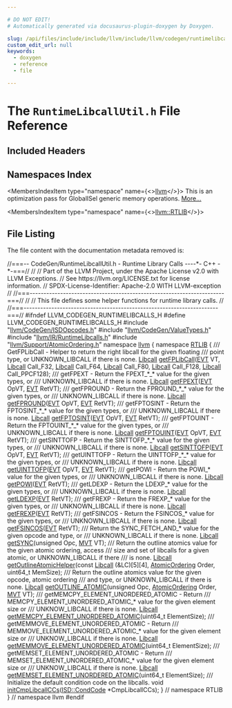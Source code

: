 ```yaml
---

# DO NOT EDIT!
# Automatically generated via docusaurus-plugin-doxygen by Doxygen.

slug: /api/files/include/include/llvm/include/llvm/codegen/runtimelibcallutil-h
custom_edit_url: null
keywords:
  - doxygen
  - reference
  - file

---
```





# The `RuntimeLibcallUtil.h` File Reference

<DoxygenPage pluginConfig={pluginConfig}>



## Included Headers

<IncludesList>
<IncludesListItem
  filePath="llvm/CodeGen/ISDOpcodes.h"
  permalink="/docs/api/files/include/include/llvm/include/llvm/codegen/isdopcodes-h"
  isLocal="true" />
<IncludesListItem
  filePath="llvm/CodeGen/ValueTypes.h"
  permalink="/docs/api/files/include/include/llvm/include/llvm/codegen/valuetypes-h"
  isLocal="true" />
<IncludesListItem
  filePath="llvm/IR/RuntimeLibcalls.h"
  permalink="/docs/api/files/include/include/llvm/include/llvm/ir/runtimelibcalls-h"
  isLocal="true" />
<IncludesListItem
  filePath="llvm/Support/AtomicOrdering.h"
  permalink="/docs/api/files/include/include/llvm/include/llvm/support/atomicordering-h"
  isLocal="true" />
</IncludesList>

## Namespaces Index

<MembersIndex>

<MembersIndexItem
  type="namespace"
  name={<><a href="/docs/api/namespaces/llvm">llvm</a></>}>
This is an optimization pass for GlobalISel generic memory operations. <a href="/docs/api/namespaces/llvm/#details">More...</a>
</MembersIndexItem>

<MembersIndexItem
  type="namespace"
  name={<><a href="/docs/api/namespaces/llvm/rtlib">llvm::RTLIB</a></>}>
</MembersIndexItem>

</MembersIndex>


## File Listing

The file content with the documentation metadata removed is:

<ProgramListing>

<Link id="l00001" /><CodeLine lineNumber="1"><Highlight kind="comment">//===-- CodeGen/RuntimeLibcallUtil.h - Runtime Library Calls ----&#42;- C++ -&#42;-===//</Highlight><Highlight kind="normal"></Highlight></CodeLine>
<Link id="l00002" /><CodeLine lineNumber="2"><Highlight kind="normal"></Highlight><Highlight kind="comment">//</Highlight><Highlight kind="normal"></Highlight></CodeLine>
<Link id="l00003" /><CodeLine lineNumber="3"><Highlight kind="normal"></Highlight><Highlight kind="comment">// Part of the LLVM Project, under the Apache License v2.0 with LLVM Exceptions.</Highlight><Highlight kind="normal"></Highlight></CodeLine>
<Link id="l00004" /><CodeLine lineNumber="4"><Highlight kind="normal"></Highlight><Highlight kind="comment">// See https://llvm.org/LICENSE.txt for license information.</Highlight><Highlight kind="normal"></Highlight></CodeLine>
<Link id="l00005" /><CodeLine lineNumber="5"><Highlight kind="normal"></Highlight><Highlight kind="comment">// SPDX-License-Identifier: Apache-2.0 WITH LLVM-exception</Highlight><Highlight kind="normal"></Highlight></CodeLine>
<Link id="l00006" /><CodeLine lineNumber="6"><Highlight kind="normal"></Highlight><Highlight kind="comment">//</Highlight><Highlight kind="normal"></Highlight></CodeLine>
<Link id="l00007" /><CodeLine lineNumber="7"><Highlight kind="normal"></Highlight><Highlight kind="comment">//===----------------------------------------------------------------------===//</Highlight><Highlight kind="normal"></Highlight></CodeLine>
<Link id="l00008" /><CodeLine lineNumber="8"><Highlight kind="normal"></Highlight><Highlight kind="comment">//</Highlight><Highlight kind="normal"></Highlight></CodeLine>
<Link id="l00009" /><CodeLine lineNumber="9"><Highlight kind="normal"></Highlight><Highlight kind="comment">// This file defines some helper functions for runtime library calls.</Highlight><Highlight kind="normal"></Highlight></CodeLine>
<Link id="l00010" /><CodeLine lineNumber="10"><Highlight kind="normal"></Highlight><Highlight kind="comment">//</Highlight><Highlight kind="normal"></Highlight></CodeLine>
<Link id="l00011" /><CodeLine lineNumber="11"><Highlight kind="normal"></Highlight><Highlight kind="comment">//===----------------------------------------------------------------------===//</Highlight><Highlight kind="normal"></Highlight></CodeLine>
<Link id="l00012" /><CodeLine lineNumber="12"><Highlight kind="normal"></Highlight></CodeLine>
<Link id="l00013" /><CodeLine lineNumber="13"><Highlight kind="normal"></Highlight><Highlight kind="preprocessor">#ifndef LLVM&#95;CODEGEN&#95;RUNTIMELIBCALLS&#95;H</Highlight><Highlight kind="normal"></Highlight></CodeLine>
<Link id="l00014" /><CodeLine lineNumber="14"><Highlight kind="normal"></Highlight><Highlight kind="preprocessor">#define LLVM&#95;CODEGEN&#95;RUNTIMELIBCALLS&#95;H</Highlight><Highlight kind="normal"></Highlight></CodeLine>
<Link id="l00015" /><CodeLine lineNumber="15"><Highlight kind="normal"></Highlight></CodeLine>
<Link id="l00016" /><CodeLine lineNumber="16"><Highlight kind="normal"></Highlight><Highlight kind="preprocessor">#include &quot;<a href="/docs/api/files/include/include/llvm/include/llvm/codegen/isdopcodes-h">llvm/CodeGen/ISDOpcodes.h</a>&quot;</Highlight><Highlight kind="normal"></Highlight></CodeLine>
<Link id="l00017" /><CodeLine lineNumber="17"><Highlight kind="normal"></Highlight><Highlight kind="preprocessor">#include &quot;<a href="/docs/api/files/include/include/llvm/include/llvm/codegen/valuetypes-h">llvm/CodeGen/ValueTypes.h</a>&quot;</Highlight><Highlight kind="normal"></Highlight></CodeLine>
<Link id="l00018" /><CodeLine lineNumber="18"><Highlight kind="normal"></Highlight><Highlight kind="preprocessor">#include &quot;<a href="/docs/api/files/include/include/llvm/include/llvm/ir/runtimelibcalls-h">llvm/IR/RuntimeLibcalls.h</a>&quot;</Highlight><Highlight kind="normal"></Highlight></CodeLine>
<Link id="l00019" /><CodeLine lineNumber="19"><Highlight kind="normal"></Highlight><Highlight kind="preprocessor">#include &quot;<a href="/docs/api/files/include/include/llvm/include/llvm/support/atomicordering-h">llvm/Support/AtomicOrdering.h</a>&quot;</Highlight><Highlight kind="normal"></Highlight></CodeLine>
<Link id="l00020" /><CodeLine lineNumber="20"><Highlight kind="normal"></Highlight></CodeLine>
<Link id="l00021" /><CodeLine lineNumber="21"><Highlight kind="normal"></Highlight><Highlight kind="keyword">namespace </Highlight><Highlight kind="normal"><a href="/docs/api/namespaces/llvm">llvm</a> &#123;</Highlight></CodeLine>
<Link id="l00022" /><CodeLine lineNumber="22" lineLink="/docs/api/namespaces/llvm/rtlib"><Highlight kind="normal"></Highlight><Highlight kind="keyword">namespace </Highlight><Highlight kind="normal"><a href="/docs/api/namespaces/llvm/rtlib">RTLIB</a> &#123;</Highlight></CodeLine>
<Link id="l00023" /><CodeLine lineNumber="23"><Highlight kind="normal"></Highlight><Highlight kind="comment"></Highlight></CodeLine>
<Link id="l00024" /><CodeLine lineNumber="24"><Highlight kind="comment">/// GetFPLibCall - Helper to return the right libcall for the given floating</Highlight></CodeLine>
<Link id="l00025" /><CodeLine lineNumber="25"><Highlight kind="comment">/// point type, or UNKNOWN&#95;LIBCALL if there is none.</Highlight><Highlight kind="normal"></Highlight></CodeLine>
<Link id="l00026" /><CodeLine lineNumber="26"><Highlight kind="normal"><a href="/docs/api/namespaces/llvm/rtlib/#a50a0bab21f1d14a86a1483ec283e4447">Libcall</a> <a href="/docs/api/namespaces/llvm/rtlib/#aea94ed67dbfe2a4e0aa7121da40b0e94">getFPLibCall</a>(<a href="/docs/api/structs/llvm/evt">EVT</a> VT, <a href="/docs/api/namespaces/llvm/rtlib/#a50a0bab21f1d14a86a1483ec283e4447">Libcall</a> Call&#95;F32, <a href="/docs/api/namespaces/llvm/rtlib/#a50a0bab21f1d14a86a1483ec283e4447">Libcall</a> Call&#95;F64,</Highlight></CodeLine>
<Link id="l00027" /><CodeLine lineNumber="27"><Highlight kind="normal">                     <a href="/docs/api/namespaces/llvm/rtlib/#a50a0bab21f1d14a86a1483ec283e4447">Libcall</a> Call&#95;F80, <a href="/docs/api/namespaces/llvm/rtlib/#a50a0bab21f1d14a86a1483ec283e4447">Libcall</a> Call&#95;F128, <a href="/docs/api/namespaces/llvm/rtlib/#a50a0bab21f1d14a86a1483ec283e4447">Libcall</a> Call&#95;PPCF128);</Highlight></CodeLine>
<Link id="l00028" /><CodeLine lineNumber="28"><Highlight kind="normal"></Highlight><Highlight kind="comment"></Highlight></CodeLine>
<Link id="l00029" /><CodeLine lineNumber="29"><Highlight kind="comment">/// getFPEXT - Return the FPEXT&#95;&#42;&#95;&#42; value for the given types, or</Highlight></CodeLine>
<Link id="l00030" /><CodeLine lineNumber="30"><Highlight kind="comment">/// UNKNOWN&#95;LIBCALL if there is none.</Highlight><Highlight kind="normal"></Highlight></CodeLine>
<Link id="l00031" /><CodeLine lineNumber="31"><Highlight kind="normal"><a href="/docs/api/namespaces/llvm/rtlib/#a50a0bab21f1d14a86a1483ec283e4447">Libcall</a> <a href="/docs/api/namespaces/llvm/rtlib/#ab82ac391f77e4b35af455c9c1f9d7fba">getFPEXT</a>(<a href="/docs/api/structs/llvm/evt">EVT</a> OpVT, <a href="/docs/api/structs/llvm/evt">EVT</a> RetVT);</Highlight></CodeLine>
<Link id="l00032" /><CodeLine lineNumber="32"><Highlight kind="normal"></Highlight><Highlight kind="comment"></Highlight></CodeLine>
<Link id="l00033" /><CodeLine lineNumber="33"><Highlight kind="comment">/// getFPROUND - Return the FPROUND&#95;&#42;&#95;&#42; value for the given types, or</Highlight></CodeLine>
<Link id="l00034" /><CodeLine lineNumber="34"><Highlight kind="comment">/// UNKNOWN&#95;LIBCALL if there is none.</Highlight><Highlight kind="normal"></Highlight></CodeLine>
<Link id="l00035" /><CodeLine lineNumber="35"><Highlight kind="normal"><a href="/docs/api/namespaces/llvm/rtlib/#a50a0bab21f1d14a86a1483ec283e4447">Libcall</a> <a href="/docs/api/namespaces/llvm/rtlib/#aba26b1883eac90bc8f0c2b51a5377545">getFPROUND</a>(<a href="/docs/api/structs/llvm/evt">EVT</a> OpVT, <a href="/docs/api/structs/llvm/evt">EVT</a> RetVT);</Highlight></CodeLine>
<Link id="l00036" /><CodeLine lineNumber="36"><Highlight kind="normal"></Highlight><Highlight kind="comment"></Highlight></CodeLine>
<Link id="l00037" /><CodeLine lineNumber="37"><Highlight kind="comment">/// getFPTOSINT - Return the FPTOSINT&#95;&#42;&#95;&#42; value for the given types, or</Highlight></CodeLine>
<Link id="l00038" /><CodeLine lineNumber="38"><Highlight kind="comment">/// UNKNOWN&#95;LIBCALL if there is none.</Highlight><Highlight kind="normal"></Highlight></CodeLine>
<Link id="l00039" /><CodeLine lineNumber="39"><Highlight kind="normal"><a href="/docs/api/namespaces/llvm/rtlib/#a50a0bab21f1d14a86a1483ec283e4447">Libcall</a> <a href="/docs/api/namespaces/llvm/rtlib/#aa70a6cd6c880ca47e604870efe33eba4">getFPTOSINT</a>(<a href="/docs/api/structs/llvm/evt">EVT</a> OpVT, <a href="/docs/api/structs/llvm/evt">EVT</a> RetVT);</Highlight></CodeLine>
<Link id="l00040" /><CodeLine lineNumber="40"><Highlight kind="normal"></Highlight><Highlight kind="comment"></Highlight></CodeLine>
<Link id="l00041" /><CodeLine lineNumber="41"><Highlight kind="comment">/// getFPTOUINT - Return the FPTOUINT&#95;&#42;&#95;&#42; value for the given types, or</Highlight></CodeLine>
<Link id="l00042" /><CodeLine lineNumber="42"><Highlight kind="comment">/// UNKNOWN&#95;LIBCALL if there is none.</Highlight><Highlight kind="normal"></Highlight></CodeLine>
<Link id="l00043" /><CodeLine lineNumber="43"><Highlight kind="normal"><a href="/docs/api/namespaces/llvm/rtlib/#a50a0bab21f1d14a86a1483ec283e4447">Libcall</a> <a href="/docs/api/namespaces/llvm/rtlib/#a80e747e8b302cf5ad8e1d5ecade1937c">getFPTOUINT</a>(<a href="/docs/api/structs/llvm/evt">EVT</a> OpVT, <a href="/docs/api/structs/llvm/evt">EVT</a> RetVT);</Highlight></CodeLine>
<Link id="l00044" /><CodeLine lineNumber="44"><Highlight kind="normal"></Highlight><Highlight kind="comment"></Highlight></CodeLine>
<Link id="l00045" /><CodeLine lineNumber="45"><Highlight kind="comment">/// getSINTTOFP - Return the SINTTOFP&#95;&#42;&#95;&#42; value for the given types, or</Highlight></CodeLine>
<Link id="l00046" /><CodeLine lineNumber="46"><Highlight kind="comment">/// UNKNOWN&#95;LIBCALL if there is none.</Highlight><Highlight kind="normal"></Highlight></CodeLine>
<Link id="l00047" /><CodeLine lineNumber="47"><Highlight kind="normal"><a href="/docs/api/namespaces/llvm/rtlib/#a50a0bab21f1d14a86a1483ec283e4447">Libcall</a> <a href="/docs/api/namespaces/llvm/rtlib/#a11ba84d43a1ba5d6c1e1c645d34a0dd9">getSINTTOFP</a>(<a href="/docs/api/structs/llvm/evt">EVT</a> OpVT, <a href="/docs/api/structs/llvm/evt">EVT</a> RetVT);</Highlight></CodeLine>
<Link id="l00048" /><CodeLine lineNumber="48"><Highlight kind="normal"></Highlight><Highlight kind="comment"></Highlight></CodeLine>
<Link id="l00049" /><CodeLine lineNumber="49"><Highlight kind="comment">/// getUINTTOFP - Return the UINTTOFP&#95;&#42;&#95;&#42; value for the given types, or</Highlight></CodeLine>
<Link id="l00050" /><CodeLine lineNumber="50"><Highlight kind="comment">/// UNKNOWN&#95;LIBCALL if there is none.</Highlight><Highlight kind="normal"></Highlight></CodeLine>
<Link id="l00051" /><CodeLine lineNumber="51"><Highlight kind="normal"><a href="/docs/api/namespaces/llvm/rtlib/#a50a0bab21f1d14a86a1483ec283e4447">Libcall</a> <a href="/docs/api/namespaces/llvm/rtlib/#a3c139798e0933ade84b12ac860b593de">getUINTTOFP</a>(<a href="/docs/api/structs/llvm/evt">EVT</a> OpVT, <a href="/docs/api/structs/llvm/evt">EVT</a> RetVT);</Highlight></CodeLine>
<Link id="l00052" /><CodeLine lineNumber="52"><Highlight kind="normal"></Highlight><Highlight kind="comment"></Highlight></CodeLine>
<Link id="l00053" /><CodeLine lineNumber="53"><Highlight kind="comment">/// getPOWI - Return the POWI&#95;&#42; value for the given types, or</Highlight></CodeLine>
<Link id="l00054" /><CodeLine lineNumber="54"><Highlight kind="comment">/// UNKNOWN&#95;LIBCALL if there is none.</Highlight><Highlight kind="normal"></Highlight></CodeLine>
<Link id="l00055" /><CodeLine lineNumber="55"><Highlight kind="normal"><a href="/docs/api/namespaces/llvm/rtlib/#a50a0bab21f1d14a86a1483ec283e4447">Libcall</a> <a href="/docs/api/namespaces/llvm/rtlib/#a0616dff37f5666b8c8ab44b6a0e6c5b8">getPOWI</a>(<a href="/docs/api/structs/llvm/evt">EVT</a> RetVT);</Highlight></CodeLine>
<Link id="l00056" /><CodeLine lineNumber="56"><Highlight kind="normal"></Highlight><Highlight kind="comment"></Highlight></CodeLine>
<Link id="l00057" /><CodeLine lineNumber="57"><Highlight kind="comment">/// getLDEXP - Return the LDEXP&#95;&#42; value for the given types, or</Highlight></CodeLine>
<Link id="l00058" /><CodeLine lineNumber="58"><Highlight kind="comment">/// UNKNOWN&#95;LIBCALL if there is none.</Highlight><Highlight kind="normal"></Highlight></CodeLine>
<Link id="l00059" /><CodeLine lineNumber="59"><Highlight kind="normal"><a href="/docs/api/namespaces/llvm/rtlib/#a50a0bab21f1d14a86a1483ec283e4447">Libcall</a> <a href="/docs/api/namespaces/llvm/rtlib/#a3ac6012b94c35d58e5c9c03ffad6659a">getLDEXP</a>(<a href="/docs/api/structs/llvm/evt">EVT</a> RetVT);</Highlight></CodeLine>
<Link id="l00060" /><CodeLine lineNumber="60"><Highlight kind="normal"></Highlight><Highlight kind="comment"></Highlight></CodeLine>
<Link id="l00061" /><CodeLine lineNumber="61"><Highlight kind="comment">/// getFREXP - Return the FREXP&#95;&#42; value for the given types, or</Highlight></CodeLine>
<Link id="l00062" /><CodeLine lineNumber="62"><Highlight kind="comment">/// UNKNOWN&#95;LIBCALL if there is none.</Highlight><Highlight kind="normal"></Highlight></CodeLine>
<Link id="l00063" /><CodeLine lineNumber="63"><Highlight kind="normal"><a href="/docs/api/namespaces/llvm/rtlib/#a50a0bab21f1d14a86a1483ec283e4447">Libcall</a> <a href="/docs/api/namespaces/llvm/rtlib/#a4108acc1008674be6cf74b8980361e8f">getFREXP</a>(<a href="/docs/api/structs/llvm/evt">EVT</a> RetVT);</Highlight></CodeLine>
<Link id="l00064" /><CodeLine lineNumber="64"><Highlight kind="normal"></Highlight><Highlight kind="comment"></Highlight></CodeLine>
<Link id="l00065" /><CodeLine lineNumber="65"><Highlight kind="comment">/// getFSINCOS - Return the FSINCOS&#95;&#42; value for the given types, or</Highlight></CodeLine>
<Link id="l00066" /><CodeLine lineNumber="66"><Highlight kind="comment">/// UNKNOWN&#95;LIBCALL if there is none.</Highlight><Highlight kind="normal"></Highlight></CodeLine>
<Link id="l00067" /><CodeLine lineNumber="67"><Highlight kind="normal"><a href="/docs/api/namespaces/llvm/rtlib/#a50a0bab21f1d14a86a1483ec283e4447">Libcall</a> <a href="/docs/api/namespaces/llvm/rtlib/#a03b7f41eef07b5130e87122453bc7a01">getFSINCOS</a>(<a href="/docs/api/structs/llvm/evt">EVT</a> RetVT);</Highlight></CodeLine>
<Link id="l00068" /><CodeLine lineNumber="68"><Highlight kind="normal"></Highlight><Highlight kind="comment"></Highlight></CodeLine>
<Link id="l00069" /><CodeLine lineNumber="69"><Highlight kind="comment">/// Return the SYNC&#95;FETCH&#95;AND&#95;&#42; value for the given opcode and type, or</Highlight></CodeLine>
<Link id="l00070" /><CodeLine lineNumber="70"><Highlight kind="comment">/// UNKNOWN&#95;LIBCALL if there is none.</Highlight><Highlight kind="normal"></Highlight></CodeLine>
<Link id="l00071" /><CodeLine lineNumber="71"><Highlight kind="normal"><a href="/docs/api/namespaces/llvm/rtlib/#a50a0bab21f1d14a86a1483ec283e4447">Libcall</a> <a href="/docs/api/namespaces/llvm/rtlib/#a3a9c838f40a37e66a425b537704a9acd">getSYNC</a>(</Highlight><Highlight kind="keywordtype">unsigned</Highlight><Highlight kind="normal"> Opc, <a href="/docs/api/classes/llvm/mvt">MVT</a> VT);</Highlight></CodeLine>
<Link id="l00072" /><CodeLine lineNumber="72"><Highlight kind="normal"></Highlight><Highlight kind="comment"></Highlight></CodeLine>
<Link id="l00073" /><CodeLine lineNumber="73"><Highlight kind="comment">/// Return the outline atomics value for the given atomic ordering, access</Highlight></CodeLine>
<Link id="l00074" /><CodeLine lineNumber="74"><Highlight kind="comment">/// size and set of libcalls for a given atomic, or UNKNOWN&#95;LIBCALL if there</Highlight></CodeLine>
<Link id="l00075" /><CodeLine lineNumber="75"><Highlight kind="comment">/// is none.</Highlight><Highlight kind="normal"></Highlight></CodeLine>
<Link id="l00076" /><CodeLine lineNumber="76"><Highlight kind="normal"><a href="/docs/api/namespaces/llvm/rtlib/#a50a0bab21f1d14a86a1483ec283e4447">Libcall</a> <a href="/docs/api/namespaces/llvm/rtlib/#ae2b0ade6b04479c67edcd6309b2dbff5">getOutlineAtomicHelper</a>(</Highlight><Highlight kind="keyword">const</Highlight><Highlight kind="normal"> <a href="/docs/api/namespaces/llvm/rtlib/#a50a0bab21f1d14a86a1483ec283e4447">Libcall</a> (&amp;LC)&#91;5&#93;&#91;4&#93;, <a href="/docs/api/namespaces/llvm/#a9bccbe67aaab722783ca4e7c504aaaa7">AtomicOrdering</a> Order,</Highlight></CodeLine>
<Link id="l00077" /><CodeLine lineNumber="77"><Highlight kind="normal">                               uint64&#95;t MemSize);</Highlight></CodeLine>
<Link id="l00078" /><CodeLine lineNumber="78"><Highlight kind="normal"></Highlight><Highlight kind="comment"></Highlight></CodeLine>
<Link id="l00079" /><CodeLine lineNumber="79"><Highlight kind="comment">/// Return the outline atomics value for the given opcode, atomic ordering</Highlight></CodeLine>
<Link id="l00080" /><CodeLine lineNumber="80"><Highlight kind="comment">/// and type, or UNKNOWN&#95;LIBCALL if there is none.</Highlight><Highlight kind="normal"></Highlight></CodeLine>
<Link id="l00081" /><CodeLine lineNumber="81"><Highlight kind="normal"><a href="/docs/api/namespaces/llvm/rtlib/#a50a0bab21f1d14a86a1483ec283e4447">Libcall</a> <a href="/docs/api/namespaces/llvm/rtlib/#ab0d3dcfdec97d221021bfc9430beaba1">getOUTLINE&#95;ATOMIC</a>(</Highlight><Highlight kind="keywordtype">unsigned</Highlight><Highlight kind="normal"> Opc, <a href="/docs/api/namespaces/llvm/#a9bccbe67aaab722783ca4e7c504aaaa7">AtomicOrdering</a> Order, <a href="/docs/api/classes/llvm/mvt">MVT</a> VT);</Highlight></CodeLine>
<Link id="l00082" /><CodeLine lineNumber="82"><Highlight kind="normal"></Highlight><Highlight kind="comment"></Highlight></CodeLine>
<Link id="l00083" /><CodeLine lineNumber="83"><Highlight kind="comment">/// getMEMCPY&#95;ELEMENT&#95;UNORDERED&#95;ATOMIC - Return</Highlight></CodeLine>
<Link id="l00084" /><CodeLine lineNumber="84"><Highlight kind="comment">/// MEMCPY&#95;ELEMENT&#95;UNORDERED&#95;ATOMIC&#95;&#42; value for the given element size or</Highlight></CodeLine>
<Link id="l00085" /><CodeLine lineNumber="85"><Highlight kind="comment">/// UNKNOW&#95;LIBCALL if there is none.</Highlight><Highlight kind="normal"></Highlight></CodeLine>
<Link id="l00086" /><CodeLine lineNumber="86"><Highlight kind="normal"><a href="/docs/api/namespaces/llvm/rtlib/#a50a0bab21f1d14a86a1483ec283e4447">Libcall</a> <a href="/docs/api/namespaces/llvm/rtlib/#a6106aafebda4df95af50c030d688e118">getMEMCPY&#95;ELEMENT&#95;UNORDERED&#95;ATOMIC</a>(uint64&#95;t ElementSize);</Highlight></CodeLine>
<Link id="l00087" /><CodeLine lineNumber="87"><Highlight kind="normal"></Highlight><Highlight kind="comment"></Highlight></CodeLine>
<Link id="l00088" /><CodeLine lineNumber="88"><Highlight kind="comment">/// getMEMMOVE&#95;ELEMENT&#95;UNORDERED&#95;ATOMIC - Return</Highlight></CodeLine>
<Link id="l00089" /><CodeLine lineNumber="89"><Highlight kind="comment">/// MEMMOVE&#95;ELEMENT&#95;UNORDERED&#95;ATOMIC&#95;&#42; value for the given element size or</Highlight></CodeLine>
<Link id="l00090" /><CodeLine lineNumber="90"><Highlight kind="comment">/// UNKNOW&#95;LIBCALL if there is none.</Highlight><Highlight kind="normal"></Highlight></CodeLine>
<Link id="l00091" /><CodeLine lineNumber="91"><Highlight kind="normal"><a href="/docs/api/namespaces/llvm/rtlib/#a50a0bab21f1d14a86a1483ec283e4447">Libcall</a> <a href="/docs/api/namespaces/llvm/rtlib/#af45528a36ebf2a1c82f3082d5ee656c3">getMEMMOVE&#95;ELEMENT&#95;UNORDERED&#95;ATOMIC</a>(uint64&#95;t ElementSize);</Highlight></CodeLine>
<Link id="l00092" /><CodeLine lineNumber="92"><Highlight kind="normal"></Highlight><Highlight kind="comment"></Highlight></CodeLine>
<Link id="l00093" /><CodeLine lineNumber="93"><Highlight kind="comment">/// getMEMSET&#95;ELEMENT&#95;UNORDERED&#95;ATOMIC - Return</Highlight></CodeLine>
<Link id="l00094" /><CodeLine lineNumber="94"><Highlight kind="comment">/// MEMSET&#95;ELEMENT&#95;UNORDERED&#95;ATOMIC&#95;&#42; value for the given element size or</Highlight></CodeLine>
<Link id="l00095" /><CodeLine lineNumber="95"><Highlight kind="comment">/// UNKNOW&#95;LIBCALL if there is none.</Highlight><Highlight kind="normal"></Highlight></CodeLine>
<Link id="l00096" /><CodeLine lineNumber="96"><Highlight kind="normal"><a href="/docs/api/namespaces/llvm/rtlib/#a50a0bab21f1d14a86a1483ec283e4447">Libcall</a> <a href="/docs/api/namespaces/llvm/rtlib/#ac77a10f68d49a01ccc93b8b84af42f67">getMEMSET&#95;ELEMENT&#95;UNORDERED&#95;ATOMIC</a>(uint64&#95;t ElementSize);</Highlight></CodeLine>
<Link id="l00097" /><CodeLine lineNumber="97"><Highlight kind="normal"></Highlight><Highlight kind="comment"></Highlight></CodeLine>
<Link id="l00098" /><CodeLine lineNumber="98"><Highlight kind="comment">/// Initialize the default condition code on the libcalls.</Highlight><Highlight kind="normal"></Highlight></CodeLine>
<Link id="l00099" /><CodeLine lineNumber="99"><Highlight kind="normal"></Highlight><Highlight kind="keywordtype">void</Highlight><Highlight kind="normal"> <a href="/docs/api/namespaces/llvm/rtlib/#a3184a09f23b382b5fd6f231f1d285883">initCmpLibcallCCs</a>(<a href="/docs/api/namespaces/llvm/isd/#ac3c3cf58d6d631af6a172457304d3d07">ISD::CondCode</a> &#42;CmpLibcallCCs);</Highlight></CodeLine>
<Link id="l00100" /><CodeLine lineNumber="100"><Highlight kind="normal"></Highlight></CodeLine>
<Link id="l00101" /><CodeLine lineNumber="101"><Highlight kind="normal">&#125; </Highlight><Highlight kind="comment">// namespace RTLIB</Highlight><Highlight kind="normal"></Highlight></CodeLine>
<Link id="l00102" /><CodeLine lineNumber="102"><Highlight kind="normal">&#125; </Highlight><Highlight kind="comment">// namespace llvm</Highlight><Highlight kind="normal"></Highlight></CodeLine>
<Link id="l00103" /><CodeLine lineNumber="103"><Highlight kind="normal"></Highlight></CodeLine>
<Link id="l00104" /><CodeLine lineNumber="104"><Highlight kind="normal"></Highlight><Highlight kind="preprocessor">#endif</Highlight></CodeLine>

</ProgramListing>

</DoxygenPage>
